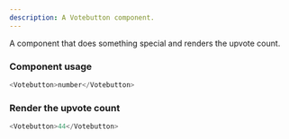 ```yaml
---
description: A Votebutton component.
---
```



A component that does something special and renders the upvote count.

### Component usage

```js
<Votebutton>number</Votebutton>
```

### Render the upvote count

```js live
<Votebutton>44</Votebutton>
```
